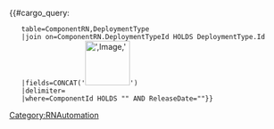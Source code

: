 <tr>
<td>{{{Service|}}}</td>
<td>{{{Release Date|}}}</td>
<td>{{#cargo_query:
	table=ComponentRN,DeploymentType
	|join on=ComponentRN.DeploymentTypeId HOLDS DeploymentType.Id
	|fields=CONCAT('[[File:',Image,'|80px]]')
	|delimiter=
	|where=ComponentId HOLDS "{{{ComponentId|}}}" AND ReleaseDate="{{{ReleaseDate|}}}"}}</td>
<td>{{{Highlights|}}}</td>
</tr><noinclude>[[Category:RNAutomation]]</noinclude>